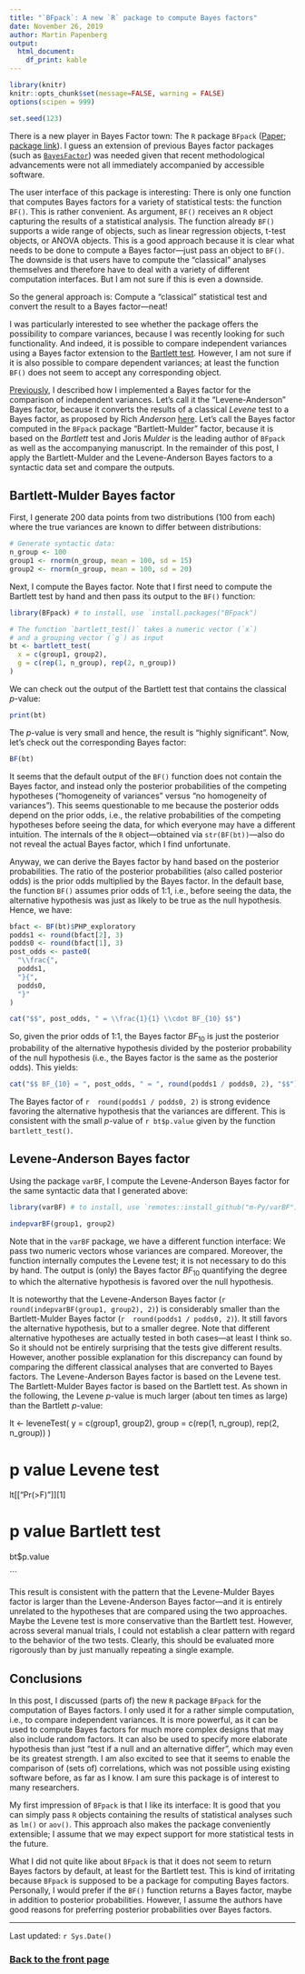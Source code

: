 ```yaml
---
title: "`BFpack`: A new `R` package to compute Bayes factors"
date: November 26, 2019
author: Martin Papenberg
output:
  html_document:
    df_print: kable
---
```


```r

library(knitr)
knitr::opts_chunk$set(message=FALSE, warning = FALSE)
options(scipen = 999)

set.seed(123)

```

There is a new player in Bayes Factor town: The `R` package `BFpack`
([Paper](https://arxiv.org/abs/1911.07728); [package 
link](https://cran.r-project.org/web/packages/BFpack/index.html)). I 
guess an extension of previous Bayes factor packages (such as 
[`BayesFactor`](https://richarddmorey.github.io/BayesFactor/)) was 
needed given that recent methodological advancements
were not all immediately accompanied by accessible software. 

The user interface of this package is interesting: There is only 
one function that computes Bayes factors for a variety of statistical 
tests: the function `BF()`. This is rather convenient. As argument, 
`BF()` receives an `R` object capturing the results of a statistical 
analysis. The function already `BF()` supports a wide range of objects, 
such as linear regression objects, t-test objects, or ANOVA objects. 
This is a good approach because it is clear what needs to be done 
to compute a Bayes factor---just pass an object to `BF()`. The downside 
is that users have to compute the "classical" analyses themselves and 
therefore have to deal with a variety of different computation 
interfaces. But I am not sure if this is even a downside.

So the general approach is: Compute a "classical" statistical test and 
convert the result to a Bayes factor---neat!

I was particularly interested to see whether the package offers the 
possibility to compare variances, because I was recently looking for 
such functionality. And indeed, it is possible to compare independent 
variances using a Bayes factor extension to the [Bartlett 
test](https://en.wikipedia.org/wiki/Bartlett's_test). However, I am not 
sure if it is also possible to compare dependent variances; at least the 
function `BF()` does not seem to accept any corresponding object. 

[Previously](12_BF_Dependent_SD.html), I described how I implemented a 
Bayes factor for the comparison of independent variances. Let's call it 
the "Levene-Anderson" Bayes factor, because it converts the results of a 
classical *Levene* test to a Bayes factor, as proposed by Rich *Anderson* 
[here](http://forum.cogsci.nl/discussion/2115/f-test-of-equality-of-variances). 
Let's call the Bayes factor computed in the `BFpack` package 
"Bartlett-Mulder" factor, because it is based on the *Bartlett* test and 
Joris *Mulder* is the leading author of `BFpack` as well as the 
accompanying manuscript. In the remainder of this post, I apply the 
Bartlett-Mulder and the Levene-Anderson Bayes factors to a syntactic 
data set and compare the outputs.



## Bartlett-Mulder Bayes factor

First, I generate 200 data points from two distributions (100 from 
each) where the true variances are known to differ between 
distributions:

```r
# Generate syntactic data:
n_group <- 100
group1 <- rnorm(n_group, mean = 100, sd = 15)
group2 <- rnorm(n_group, mean = 100, sd = 20)
```

Next, I compute the Bayes factor. Note that I first need to compute the
Bartlett test by hand and then pass its output to the `BF()` function:

```r
library(BFpack) # to install, use `install.packages("BFpack")

# The function `bartlett_test()` takes a numeric vector (`x`)
# and a grouping vector (`g`) as input
bt <- bartlett_test(
  x = c(group1, group2),
  g = c(rep(1, n_group), rep(2, n_group))
)
```

We can check out the output of the Bartlett test that contains
the classical *p*-value:

```r
print(bt)
```

The *p*-value is very small and hence, the result is "highly 
significant". Now, let's check out the corresponding Bayes factor:

```r
BF(bt)
```

It seems that the default output of the `BF()` function does not contain 
the Bayes factor, and instead only the posterior probabilities of the 
competing hypotheses ("homogeneity of variances" versus "no homogeneity 
of variances"). This seems questionable to me because the posterior odds 
depend on the prior odds, i.e., the relative probabilities of the 
competing hypotheses before seeing the data, for which everyone may have 
a different intuition. The internals of the `R` object---obtained via 
`str(BF(bt))`---also do not reveal the actual Bayes factor, which I find 
unfortunate. 

Anyway, we can derive the Bayes factor by hand based on the posterior 
probabilities. The ratio of the posterior probabilities (also called 
posterior odds) is the prior odds multiplied by the Bayes factor. In the 
default base, the function `BF()` assumes prior odds of 1:1, i.e., 
before seeing the data, the alternative hypothesis was just as likely to 
be true as the null hypothesis. Hence, we have:

```r

bfact <- BF(bt)$PHP_exploratory
podds1 <- round(bfact[2], 3)
podds0 <- round(bfact[1], 3)
post_odds <- paste0(
  "\\frac{", 
  podds1, 
  "}{", 
  podds0,
  "}"
)

cat("$$", post_odds, " = \\frac{1}{1} \\cdot BF_{10} $$")
```

So, given the prior odds of 1:1, the Bayes factor $BF_{10}$ is just the 
posterior probability of the alternative hypothesis divided by the 
posterior probability of the null hypothesis (i.e., the Bayes factor is 
the same as the posterior odds). This yields:

```r
cat("$$ BF_{10} = ", post_odds, " = ", round(podds1 / podds0, 2), "$$")
```

The Bayes factor of `r  round(podds1 / podds0, 2)` is strong evidence 
favoring the alternative hypothesis that the variances are different. 
This is consistent with the small *p*-value of `r bt$p.value` given by 
the function `bartlett_test()`.

## Levene-Anderson Bayes factor

Using the package `varBF`, I compute the Levene-Anderson Bayes factor 
for the same syntactic data that I generated above: 

```r
library(varBF) # to install, use `remotes::install_github("m-Py/varBF")`

indepvarBF(group1, group2)

```

Note that in the `varBF` package, we have a different function 
interface: We pass two numeric vectors whose variances are compared. 
Moreover, the function internally computes the Levene test; it is not 
necessary to do this by hand. The output is (only) the Bayes factor 
$BF_{10}$ quantifying the degree to which the alternative hypothesis is 
favored over the null hypothesis. 

It is noteworthy that the Levene-Anderson Bayes factor (`r 
round(indepvarBF(group1, group2), 2)`) is considerably smaller than the 
Bartlett-Mulder Bayes factor (`r  round(podds1 / podds0, 2)`). It still 
favors the alternative hypothesis, but to a smaller degree. Note that 
different alternative hypotheses are actually tested in both cases---at 
least I think so. So it should not be entirely surprising that the tests 
give different results. However, another possible explanation for this 
discrepancy can found by comparing the different classical analyses that 
are converted to Bayes factors. The Levene-Anderson Bayes factor is 
based on the Levene test. The Bartlett-Mulder Bayes factor is based on 
the Bartlett test. As shown in the following, the Levene *p*-value is 
much larger (about ten times as large) than the Bartlett *p*-value: 

[^1]: 

```r

library(car) # # to install, use `install.packages("car")

lt <- leveneTest(
  y = c(group1, group2),
  group = c(rep(1, n_group), rep(2, n_group))
)

# p value Levene test
lt[["Pr(>F)"]][1]

# p value Bartlett test
bt$p.value

```

This result is consistent with the pattern that the Levene-Mulder Bayes 
factor is larger than the Levene-Anderson Bayes factor---and it is 
entirely unrelated to the hypotheses that are compared using the two 
approaches. Maybe the Levene test is more conservative than the Bartlett 
test. However, across several manual trials, I could not establish a 
clear pattern with regard to the behavior of the two tests. Clearly, 
this should be evaluated more rigorously than by just manually repeating 
a single example.

## Conclusions

In this post, I discussed (parts of) the new `R` package `BFpack` for 
the computation of Bayes factors. I only used it for a rather simple 
computation, i.e., to compare independent variances. It is more 
powerful, as it can be used to compute Bayes factors for much more 
complex designs that may also include random factors. It can also be 
used to specify more elaborate hypothesis than just "test if a null and 
an alternative differ", which may even be its greatest strength. I am 
also excited to see that it seems to enable the comparison of (sets of) 
correlations, which was not possible using existing software before, as 
far as I know. I am sure this package is of interest to many 
researchers.

My first impression of `BFpack` is that I like its interface: It is good 
that you can simply pass `R` objects containing the results of 
statistical analyses such as `lm()` or `aov()`. This approach also 
makes the package conveniently extensible; I assume that we may expect 
support for more statistical tests in the future. 

What I did not quite like about `BFpack` is that it does not seem to 
return Bayes factors by default, at least for the Bartlett test. This is 
kind of irritating because `BFpack` is supposed to be a package for 
computing Bayes factors. Personally, I would prefer if the `BF()` 
function returns a Bayes factor, maybe in addition to posterior 
probabilities. However, I assume the authors have good reasons for 
preferring posterior probabilities over Bayes factors.

---

Last updated: `r Sys.Date()`

### <a href="index.html">Back to the front page</a>

&nbsp;
